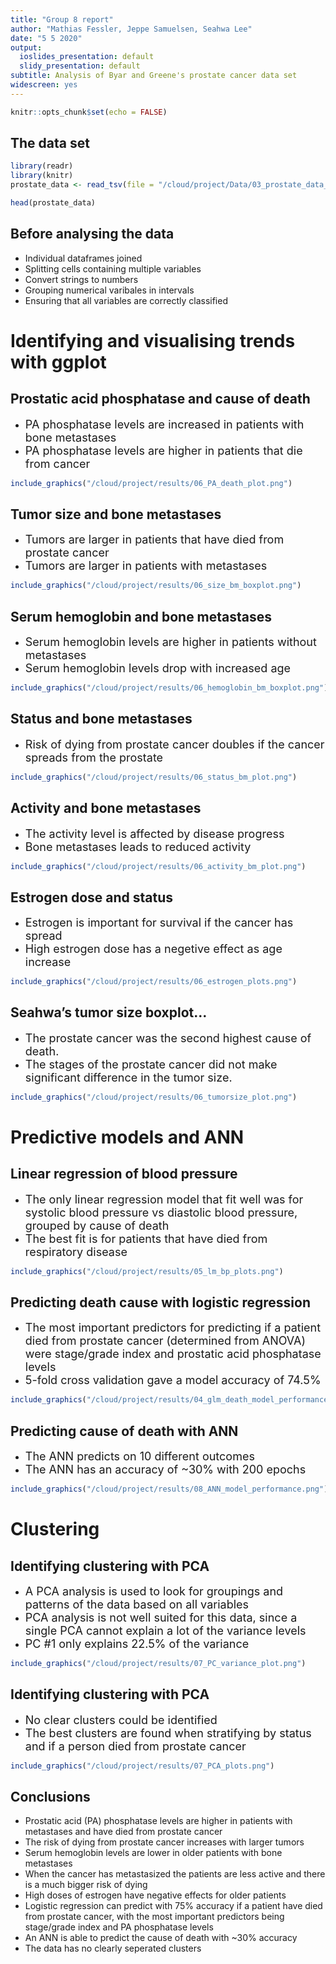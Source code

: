 ```yaml
---
title: "Group 8 report"
author: "Mathias Fessler, Jeppe Samuelsen, Seahwa Lee"
date: "5 5 2020"
output:
  ioslides_presentation: default
  slidy_presentation: default
subtitle: Analysis of Byar and Greene's prostate cancer data set
widescreen: yes
---
```


```r
knitr::opts_chunk$set(echo = FALSE)
```

## The data set

```r
library(readr)
library(knitr)
prostate_data <- read_tsv(file = "/cloud/project/Data/03_prostate_data_clean_aug.tsv")
```

```r
head(prostate_data)
```

## Before analysing the data
- Individual dataframes joined
- Splitting cells containing multiple variables
- Convert strings to numbers
- Grouping numerical varibales in intervals
- Ensuring that all variables are correctly classified

# Identifying and visualising trends with ggplot

## Prostatic acid phosphatase and cause of death
- <font size="4">PA phosphatase levels are increased in patients with bone metastases</font>
- <font size="4">PA phosphatase levels are higher in patients that die from cancer</font>

```r
include_graphics("/cloud/project/results/06_PA_death_plot.png") 
```

## Tumor size and bone metastases
- <font size="4">Tumors are larger in patients that have died from prostate cancer</font>
- <font size="4">Tumors are larger in patients with metastases</font>

```r
include_graphics("/cloud/project/results/06_size_bm_boxplot.png") 
```

## Serum hemoglobin and bone metastases
- <font size="4">Serum hemoglobin levels are higher in patients without metastases</font>
- <font size="4">Serum hemoglobin levels drop with increased age</font>

```r
include_graphics("/cloud/project/results/06_hemoglobin_bm_boxplot.png") 
```

## Status and bone metastases
- <font size="4">Risk of dying from prostate cancer doubles if the cancer spreads from the prostate</font>

```r
include_graphics("/cloud/project/results/06_status_bm_plot.png") 
```

## Activity and bone metastases
- <font size="4">The activity level is affected by disease progress</font>
- <font size="4">Bone metastases leads to reduced activity</font>

```r
include_graphics("/cloud/project/results/06_activity_bm_plot.png") 
```

## Estrogen dose and status
- <font size="4">Estrogen is important for survival if the cancer has spread</font>
- <font size="4">High estrogen dose has a negetive effect as age increase</font>

```r
include_graphics("/cloud/project/results/06_estrogen_plots.png") 
```

## Seahwa's tumor size boxplot...
- <font size="4">The prostate cancer was the second highest cause of death.</font>
- <font size="4">The stages of the prostate cancer did not make significant difference in the tumor size.</font>

```r
include_graphics("/cloud/project/results/06_tumorsize_plot.png") 
```

# Predictive models and ANN

## Linear regression of blood pressure
- <font size="4">The only linear regression model that fit well was for systolic blood pressure vs diastolic blood pressure, grouped by cause of death</font>
- <font size="4">The best fit is for patients that have died from respiratory disease</font>

```r
include_graphics("/cloud/project/results/05_lm_bp_plots.png") 
```

## Predicting death cause with logistic regression
- <font size="4">The most important predictors for predicting if a patient died from prostate cancer (determined from ANOVA) were stage/grade index and prostatic acid phosphatase levels</font>
- <font size="4">5-fold cross validation gave a model accuracy of 74.5%</font>

```r
include_graphics("/cloud/project/results/04_glm_death_model_performance.png") 
```

## Predicting cause of death with ANN

- <font size="4">The ANN predicts on 10 different outcomes</font>
- <font size="4">The ANN has an accuracy of ~30% with 200 epochs</font>

```r
include_graphics("/cloud/project/results/08_ANN_model_performance.png") 
```

# Clustering

## Identifying clustering with PCA
- <font size="4">A PCA analysis is used to look for groupings and patterns of the data based on all variables</font>
- <font size="4">PCA analysis is not well suited for this data, since a single PCA cannot explain a lot of the variance levels</font>
- <font size="4">PC #1 only explains 22.5% of the variance</font>

```r
include_graphics("/cloud/project/results/07_PC_variance_plot.png") 
```

## Identifying clustering with PCA
- <font size="4">No clear clusters could be identified</font>
- <font size="4">The best clusters are found when stratifying by status and if a person died from prostate cancer</font>

```r
include_graphics("/cloud/project/results/07_PCA_plots.png") 
```

## Conclusions
- Prostatic acid (PA) phosphatase levels are higher in patients with metastases and have died from prostate cancer
- The risk of dying from prostate cancer increases with larger tumors
- Serum hemoglobin levels are lower in older patients with bone metastases
- When the cancer has metastasized the patients are less active and there is a much bigger risk of dying
- High doses of estrogen have negative effects for older patients
- Logistic regression can predict with 75% accuracy if a patient have died from prostate cancer, with the most important predictors being stage/grade index and PA phosphatase levels
- An ANN is able to predict the cause of death with ~30% accuracy 
- The data has no clearly seperated clusters
